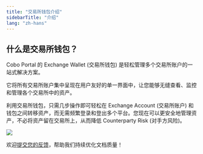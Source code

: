 ```yaml
---
title: "交易所钱包介绍"
sidebarTitle: "介绍"
lang: "zh-hans"
---
```


## 什么是交易所钱包？

Cobo Portal 的 Exchange Wallet (交易所钱包) 是轻松管理多个交易所账户的一站式解决方案。

它将所有交易所账户集中呈现在用户友好的单一界面中，让您能够无缝查看、监控和管理各个交易所中的资产。

利用交易所钱包，只需几步操作即可轻松在 Exchange Account (交易所账户) 和钱包之间转移资产，而无需频繁登录和登出多个平台。您现在可以更安全地管理资产，不必将资产留在交易所上，从而降低 Counterparty Risk (对手方风险)。

<img src="/cn/images/exchange-wallet/card_view_cn.png" className="screenshot_full_screen"/>

<Tip>欢迎[提交您的反馈](https://forms.zohopublic.com/cobo/form/DocumentFeedbackForm/formperma/QvLOhxJv1_JMsJ-1dleZ8Itb_7rzN-LtgvsDdxosoVI?referrername=manuals)，帮助我们持续优化文档质量！</Tip>
